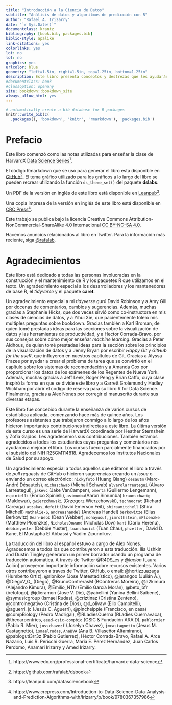 ```yaml
---
title: "Introducción a la Ciencia de Datos"
subtitle: "Análisis de datos y algoritmos de predicción con R"
author: "Rafael A. Irizarry"
date: "`r Sys.Date()`"
documentclass: krantz
bibliography: [book.bib, packages.bib]
biblio-style: apalike
link-citations: yes
colorlinks: yes
lot: no
lof: no
graphics: yes
urlcolor: blue
geometry: "left=1.5in, right=1.5in, top=1.25in, bottom=1.25in"
description: Este libro presenta conceptos y destrezas que les ayudarán abordar los retos de situaciones actuales del análisis de datos. Cubre conceptos de probabilidad, inferencia estadística, regresión lineal y machine learning.  Además, les permitirá desarrollar destrezas como la programación R, el wrangling de datos con dplyr, la visualización de datos con ggplot2, la organización de archivos con Shell de UNIX / Linux, el control de versiones con GitHub y la preparación de documentos reproducibles con R markdown.
#documentclass: book
#classoption: openany
site: bookdown::bookdown_site
always_allow_html: yes
---
```



```r
# automatically create a bib database for R packages
knitr::write_bib(c(
  .packages(), 'bookdown', 'knitr', 'rmarkdown'), 'packages.bib')
```

# Prefacio{-}

Este libro comenzó como las notas utilizadas para enseñar la clase de
HarvardX [Data Science Series](https://www.edx.org/professional-certificate/harvardx-data-science)^[https://www.edx.org/professional-certificate/harvardx-data-science].

El código Rmarkdown que se usó para generar el libro está disponible en [GitHub](https://github.com/rafalab/dsbook)^[https://github.com/rafalab/dsbook]. El tema gráfico utilizado para los gráficos a lo largo del libro se pueden recrear utilizando la función `ds_theme_set()` del paquete __dslabs__.

Un PDF de la versión en inglés de este libro está disponible en [Leanpub](https://leanpub.com/datasciencebook)^[https://leanpub.com/datasciencebook].

Una copia impresa de la versión en inglés de este libro está disponible en [CRC Press](https://www.crcpress.com/Introduction-to-Data-Science-Data-Analysis-and-Prediction-Algorithms-with/Irizarry/p/book/9780367357986)^[ https://www.crcpress.com/Introduction-to-Data-Science-Data-Analysis-and-Prediction-Algorithms-with/Irizarry/p/book/9780367357986].

Este trabajo se publica bajo la licencia Creative Commons Attribution-NonCommercial-ShareAlike 4.0 Internacional [CC BY-NC-SA 4.0](https://creativecommons.org/licenses/by-nc-sa/4.0).

Hacemos anuncios relacionados al libro en Twitter. Para la información más reciente, siga [\@rafalab](https://twitter.com/rafalab).

# Agradecimientos {-}

Este libro está dedicado a todas las personas involucradas en la construcción y el mantenimiento de R y los paquetes R que utilizamos en el texto. Un agradecimiento especial a los desarrolladores y los mantenedores de base R, el _tidyverse_ y el paquete __caret__.

Un agradecimiento especial a mi _tidyverse_ gurú David Robinson y a Amy Gill por docenas de comentarios, cambios y sugerencias. Además, muchas gracias a Stephanie Hicks, que dos veces sirvió como co-instructora en mis clases de ciencias de datos, y a Yihui Xie, que pacientemente toleró mis multiples preguntas sobre bookdown. Gracias también a Karl Broman, de quien tomé prestadas ideas para las secciones sobre la visualización de datos y las herramientas de productividad, y a Hector Corrada-Bravo, por sus consejos sobre cómo mejor enseñar _machine learning_. Gracias a Peter Aldhous, de quien tomé prestadas ideas para la sección sobre los principios de la visualización de datos y a Jenny Bryan por escribir _Happy Git_ y _GitHub for the useR_, que influyeron en nuestros capítulos de Git. Gracias a Alyssa Frazee por ayudar a crear el problema de tarea que se convirtió en el capítulo sobre los sistemas de recomendación y a Amanda Cox por proporcionar los datos de los exámenes de los Regentes de Nueva York. Además, muchas gracias a Jeff Leek, Roger Peng y Brian Caffo, cuya clase inspiró la forma en que se divide este libro y a Garrett Grolemund y Hadley Wickham por abrir el código de reserva para su libro R for Data Science. Finalmente, gracias a Alex Nones por corregir el manuscrito durante sus diversas etapas.

Este libro fue concebido durante la enseñanza de varios cursos de estadística aplicada, comenzando hace más de quince años. Los profesores asistentes que trabajaron conmigo a lo largo de los años hicieron importantes contribuciones indirectas a este libro. La última versión de este curso es una serie de HarvardX coordinada por Heather Sternshein y Zofia Gajdos. Les agradecemos sus contribuciones. También estamos agradecidos a todos los estudiantes cuyas preguntas y comentarios nos ayudaron a mejorar el libro. Los cursos fueron parcialmente financiados por el subsidio del NIH R25GM114818. Agradecemos los Institutos Nacionales de Salud por su apoyo.

Un agradecimiento especial a todos aquellos que editaron el libro a través de _pull requests_ de GitHub o hicieron sugerencias creando un _issue_ o enviando un correo electrónico: `nickyfoto` (Huang Qiang) `desautm` (Marc-André Désautels), `michaschwab` (Michail Schwab) `alvarolarreategui` (Alvaro Larreategui), `jakevc` (Jake VanCampen), `omerta` (Guillermo Lengemann), `espinielli` (Enrico Spinielli), `asimumba`(Aaron Simumba) `braunschweig` (Maldewar), `gwierzchowski` (Grzegorz Wierzchowski), `technocrat` (Richard Careaga) `atzakas`, `defeit` (David Emerson Feit), `shiraamitchell` (Shira Mitchell) `Nathalie-S`, `andreashandel` (Andreas Handel) `berkowitze` (Elias Berkowitz) `Dean-Webb` (Dean Webber), `mohayusuf`, `jimrothstein`, `mPloenzke` (Matthew Ploenzke), `NicholasDowand` (Nicholas Dow) `kant` (Darío Hereñú), `debbieyuster` (Debbie Yuster), `tuanchauict` (Tuan Chau), `phzeller`, David D. Kane, El Mustapha El Abbassi y Vadim Zipunnikov.

La traducción del libro al español estuvo a cargo de Alex Nones. Agradecemos a todos los que contribuyeron a esta traducción.  Ilia Ushkin and Dustin Tingley generaron un primer borrador usando un programa de traducción automática. A través de Twitter \@R4DS_es y \@_lacion_ (Laura Ación) proveyeron importante información sobre recursos existentes. Varios otros contribuyeron a traves de Twitter, GitHub, o email: \@hortizzuazaga (Humberto Ortiz), \@ribnikov (Jose Matestadístico),  \@jarangoo (Julián A.), \@DiegoV_O_
(Diego), \@BrunoContrerasM (BContreras Moreira), \@a2kimura (Alejandro Kimura), \@Emilio_NTN (Emilio García Morán), \@beto_bfr (betofogo), \@jdieramon (Jose V. Die), \@yabellini (Yanina Bellini Saibene),  \@symusicgroup (Ismael Rudas), \@criztinaz (Cristina Zenteno), \@controlnegativo (Cristina de Dios), \@d_olivaw (Elio Campitelli), \@aguerri_jc (Jesús C. Aguerri), \@pincheippie (Francisco, en casa) \@compBiology (Pedro Madrigal), \@RLadiesCuerna (RLadies Cuernavaca), \@thecarpentries, `eead-csic-compbio` (CSIC & Fundación ARAID), `pablormier` (Pablo R. Mier), `josschavezf` (Joselyn Chavez), `jmcastagnetto` (Jesus M. Castagnetto), `ismaelrudas`, `AnaBVA` (Ana B. Villaseñor Altamirano), @pabloguti3rr3z (Pablo Gutierrez), Héctor Corrada-Bravo, Rafael A. Arce Nazario, Luis R. Pericchi Guerra, María E. Perez Hernández, Juan Carlos Perdomo, Anamari Irizarry y Amed Irizarry.





